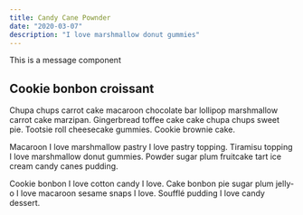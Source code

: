 ```yaml
---
title: Candy Cane Pownder
date: "2020-03-07"
description: "I love marshmallow donut gummies"
---
```


<Message>This is a message component</Message>

## Cookie bonbon croissant

Chupa chups carrot cake macaroon chocolate bar lollipop marshmallow carrot cake marzipan. Gingerbread toffee cake cake chupa chups sweet pie. Tootsie roll cheesecake gummies. Cookie brownie cake.

Macaroon I love marshmallow pastry I love pastry topping. Tiramisu topping I love marshmallow donut gummies. Powder sugar plum fruitcake tart ice cream candy canes pudding.

Cookie bonbon I love cotton candy I love. Cake bonbon pie sugar plum jelly-o I love macaroon sesame snaps I love. Soufflé pudding I love candy dessert.